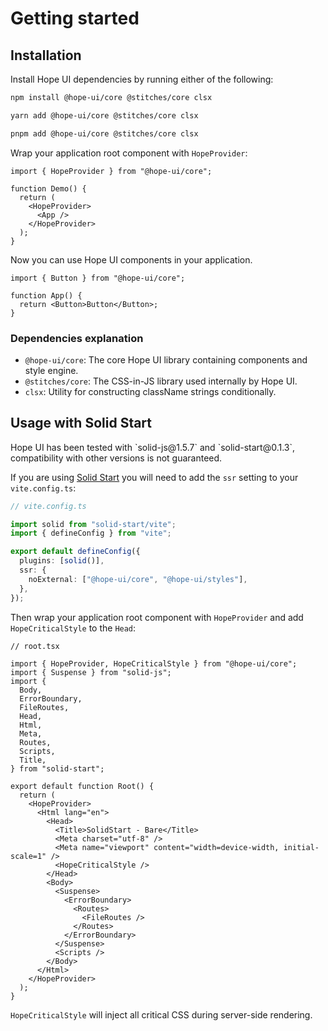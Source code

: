
# Getting started

## Installation

Install Hope UI dependencies by running either of the following:

```bash
npm install @hope-ui/core @stitches/core clsx
```

```bash
yarn add @hope-ui/core @stitches/core clsx
```

```bash
pnpm add @hope-ui/core @stitches/core clsx
```

Wrap your application root component with `HopeProvider`:

```tsx
import { HopeProvider } from "@hope-ui/core";

function Demo() {
  return (
    <HopeProvider>
      <App />
    </HopeProvider>
  );
}
```

Now you can use Hope UI components in your application.

```tsx
import { Button } from "@hope-ui/core";

function App() {
  return <Button>Button</Button>;
}
```

### Dependencies explanation

- `@hope-ui/core`: The core Hope UI library containing components and style engine.
- `@stitches/core`: The CSS-in-JS library used internally by Hope UI.
- `clsx`: Utility for constructing className strings conditionally.

## Usage with Solid Start

<Callout type="warning">
  <span>
    Hope UI has been tested with `solid-js@1.5.7` and `solid-start@0.1.3`, compatibility with other
    versions is not guaranteed.
  </span>
</Callout>

If you are using [Solid Start](https://github.com/solidjs/solid-start) you will need to add the `ssr` setting to your `vite.config.ts`:

```ts {7-9}
// vite.config.ts

import solid from "solid-start/vite";
import { defineConfig } from "vite";

export default defineConfig({
  plugins: [solid()],
  ssr: {
    noExternal: ["@hope-ui/core", "@hope-ui/styles"],
  },
});
```

Then wrap your application root component with `HopeProvider` and add `HopeCriticalStyle` to the `Head`:

```tsx {2, 18,24,37}
// root.tsx

import { HopeProvider, HopeCriticalStyle } from "@hope-ui/core";
import { Suspense } from "solid-js";
import {
  Body,
  ErrorBoundary,
  FileRoutes,
  Head,
  Html,
  Meta,
  Routes,
  Scripts,
  Title,
} from "solid-start";

export default function Root() {
  return (
    <HopeProvider>
      <Html lang="en">
        <Head>
          <Title>SolidStart - Bare</Title>
          <Meta charset="utf-8" />
          <Meta name="viewport" content="width=device-width, initial-scale=1" />
          <HopeCriticalStyle />
        </Head>
        <Body>
          <Suspense>
            <ErrorBoundary>
              <Routes>
                <FileRoutes />
              </Routes>
            </ErrorBoundary>
          </Suspense>
          <Scripts />
        </Body>
      </Html>
    </HopeProvider>
  );
}
```

`HopeCriticalStyle` will inject all critical CSS during server-side rendering.
